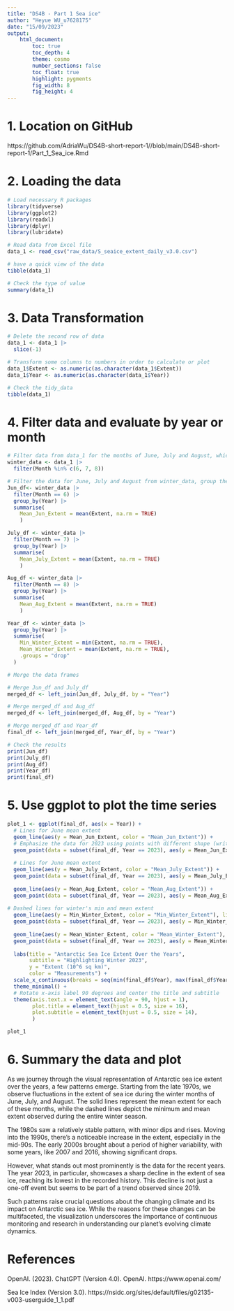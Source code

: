 ```yaml
---
title: "DS4B - Part 1 Sea ice"
author: "Heyue WU_u7628175"
date: "15/09/2023"
output:  
    html_document:
        toc: true
        toc_depth: 4
        theme: cosmo
        number_sections: false
        toc_float: true
        highlight: pygments
        fig_width: 8
        fig_height: 4
---
```


# **1. Location on GitHub**

https://github.com/AdriaWu/DS4B-short-report-1//blob/main/DS4B-short-report-1/Part_1_Sea_ice.Rmd

# **2. Loading the data**

```r
# Load necessary R packages
library(tidyverse)
library(ggplot2)
library(readxl)
library(dplyr)
library(lubridate)

# Read data from Excel file
data_1 <- read_csv("raw_data/S_seaice_extent_daily_v3.0.csv")

# have a quick view of the data
tibble(data_1)

# Check the type of value
summary(data_1)
```

# **3. Data Transformation**

```r
# Delete the second row of data
data_1 <- data_1 |>
  slice(-1)

# Transform some columns to numbers in order to calculate or plot
data_1$Extent <- as.numeric(as.character(data_1$Extent))
data_1$Year <- as.numeric(as.character(data_1$Year))

# Check the tidy_data
tibble(data_1)
```

# **4. Filter data and evaluate by year or month**

```r
# Filter data from data_1 for the months of June, July and August, which represent the winter months
winter_data <- data_1 |>
  filter(Month %in% c(6, 7, 8))

# Filter the data for June, July and August from winter_data, group them by year, and then calculate the average range for that month of each year
Jun_df<- winter_data |>
  filter(Month == 6) |>
  group_by(Year) |>
  summarise(
    Mean_Jun_Extent = mean(Extent, na.rm = TRUE)
    )

July_df <- winter_data |>
  filter(Month == 7) |>
  group_by(Year) |>
  summarise(
    Mean_July_Extent = mean(Extent, na.rm = TRUE)
    )

Aug_df <- winter_data |>
  filter(Month == 8) |>
  group_by(Year) |>
  summarise(
    Mean_Aug_Extent = mean(Extent, na.rm = TRUE)
    )

Year_df <- winter_data |>
  group_by(Year) |>
  summarise(
    Min_Winter_Extent = min(Extent, na.rm = TRUE),
    Mean_Winter_Extent = mean(Extent, na.rm = TRUE),
    .groups = "drop"
  )

# Merge the data frames

# Merge Jun_df and July_df
merged_df <- left_join(Jun_df, July_df, by = "Year")

# Merge merged_df and Aug_df
merged_df <- left_join(merged_df, Aug_df, by = "Year")

# Merge merged_df and Year_df
final_df <- left_join(merged_df, Year_df, by = "Year")

# Check the results
print(Jun_df)
print(July_df)
print(Aug_df)
print(Year_df)
print(final_df)

```

# **5. Use ggplot to plot the time series**

```r
plot_1 <- ggplot(final_df, aes(x = Year)) +
  # Lines for June mean extent
  geom_line(aes(y = Mean_Jun_Extent, color = "Mean_Jun_Extent")) +
  # Emphasize the data for 2023 using points with different shape (written by ChatGPT)
  geom_point(data = subset(final_df, Year == 2023), aes(y = Mean_Jun_Extent), color = "green", size = 3, shape = 16) +
  
  # Lines for June mean extent
  geom_line(aes(y = Mean_July_Extent, color = "Mean_July_Extent")) +
  geom_point(data = subset(final_df, Year == 2023), aes(y = Mean_July_Extent), color = "grey", size = 3, shape = 16) +
  
  geom_line(aes(y = Mean_Aug_Extent, color = "Mean_Aug_Extent")) +
  geom_point(data = subset(final_df, Year == 2023), aes(y = Mean_Aug_Extent), color = "red", size = 3, shape = 16) +
  
# Dashed lines for winter's min and mean extent
  geom_line(aes(y = Min_Winter_Extent, color = "Min_Winter_Extent"), linetype = "dashed") +
  geom_point(data = subset(final_df, Year == 2023), aes(y = Min_Winter_Extent), color = "purple", size = 3, shape = 18) +
  
  geom_line(aes(y = Mean_Winter_Extent, color = "Mean_Winter_Extent"), linetype = "dashed") +
  geom_point(data = subset(final_df, Year == 2023), aes(y = Mean_Winter_Extent), color = "blue", size = 3, shape = 18) +
  
  labs(title = "Antarctic Sea Ice Extent Over the Years",
       subtitle = "Highlighting Winter 2023",
       y = "Extent (10^6 sq km)",
       color = "Measurements") +
  scale_x_continuous(breaks = seq(min(final_df$Year), max(final_df$Year), by = 2)) +
  theme_minimal() +
  # Rotate x-axis label 90 degrees and center the title and subtitle
  theme(axis.text.x = element_text(angle = 90, hjust = 1),
        plot.title = element_text(hjust = 0.5, size = 16),
        plot.subtitle = element_text(hjust = 0.5, size = 14),
        )

plot_1
```

# **6. Summary the data and plot**

As we journey through the visual representation of Antarctic sea ice extent over the years, a few patterns emerge. Starting from the late 1970s, we observe fluctuations in the extent of sea ice during the winter months of June, July, and August. The solid lines represent the mean extent for each of these months, while the dashed lines depict the minimum and mean extent observed during the entire winter season.

The 1980s saw a relatively stable pattern, with minor dips and rises. Moving into the 1990s, there's a noticeable increase in the extent, especially in the mid-90s. The early 2000s brought about a period of higher variability, with some years, like 2007 and 2016, showing significant drops.

However, what stands out most prominently is the data for the recent years. The year 2023, in particular, showcases a sharp decline in the extent of sea ice, reaching its lowest in the recorded history. This decline is not just a one-off event but seems to be part of a trend observed since 2019.

Such patterns raise crucial questions about the changing climate and its impact on Antarctic sea ice. While the reasons for these changes can be multifaceted, the visualization underscores the importance of continuous monitoring and research in understanding our planet's evolving climate dynamics.

# **References**

OpenAI. (2023). ChatGPT (Version 4.0). OpenAI. https://www.openai.com/

Sea lce Index (Version 3.0). https://nsidc.org/sites/default/files/g02135-v003-userguide_1_1.pdf









